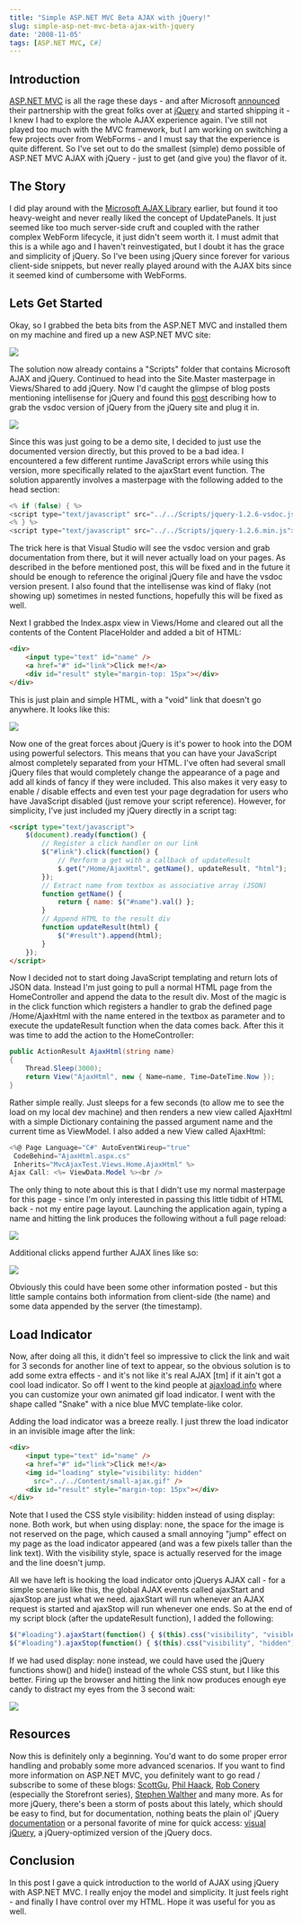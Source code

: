 ```yaml
---
title: "Simple ASP.NET MVC Beta AJAX with jQuery!"
slug: simple-asp-net-mvc-beta-ajax-with-jquery
date: '2008-11-05'
tags: [ASP.NET MVC, C#]
---
```

## Introduction
 
[ASP.NET MVC](http://www.asp.net/mvc/) is all the rage these days - and after Microsoft [announced](http://weblogs.asp.net/scottgu/archive/2008/09/28/jquery-and-microsoft.aspx) their partnership with the great folks over at [jQuery](http://www.jquery.com) and started shipping it - I knew I had to explore the whole AJAX experience again. I've still not played too much with the MVC framework, but I am working on switching a few projects over from WebForms - and I must say that the experience is quite different. So I've set out to do the smallest (simple) demo possible of ASP.NET MVC AJAX with jQuery - just to get (and give you) the flavor of it.
 
## The Story
 
I did play around with the [Microsoft AJAX Library](http://www.asp.net/ajax/) earlier, but found it too heavy-weight and never really liked the concept of UpdatePanels. It just seemed like too much server-side cruft and coupled with the rather complex WebForm lifecycle, it just didn't seem worth it. I must admit that this is a while ago and I haven't reinvestigated, but I doubt it has the grace and simplicity of jQuery. So I've been using jQuery since forever for various client-side snippets, but never really played around with the AJAX bits since it seemed kind of cumbersome with WebForms.
 
## Lets Get Started
 
Okay, so I grabbed the beta bits from the ASP.NET MVC and installed them on my machine and fired up a new ASP.NET MVC site:
 
<img src="/WindowsLiveWriter/ASP.NETMVCBetajQuery_15027/image_thumb.png" />
 
The solution now already contains a "Scripts" folder that contains Microsoft AJAX and jQuery. Continued to head into the Site.Master masterpage in Views/Shared to add jQuery. Now I'd caught the glimpse of blog posts mentioning intellisense for jQuery and found this [post](http://blogs.msdn.com/webdevtools/archive/2008/10/28/rich-intellisense-for-jquery.aspx) describing how to grab the vsdoc version of jQuery from the jQuery site and plug it in.
 
<img src="/WindowsLiveWriter/ASP.NETMVCBetajQuery_15027/image_thumb_1.png" />
 
Since this was just going to be a demo site, I decided to just use the documented version directly, but this proved to be a bad idea. I encountered a few different runtime JavaScript errors while using this version, more specifically related to the ajaxStart event function. The solution apparently involves a masterpage with the following added to the head section:

```csharp
<% if (false) { %>
<script type="text/javascript" src="../../Scripts/jquery-1.2.6-vsdoc.js"></script>
<% } %>
<script type="text/javascript" src="../../Scripts/jquery-1.2.6.min.js"></script>
```

The trick here is that Visual Studio will see the vsdoc version and grab documentation from there, but it will never actually load on your pages. As described in the before mentioned post, this will be fixed and in the future it should be enough to reference the original jQuery file and have the vsdoc version present. I also found that the intellisense was kind of flaky (not showing up) sometimes in nested functions, hopefully this will be fixed as well.

Next I grabbed the Index.aspx view in Views/Home and cleared out all the contents of the Content PlaceHolder and added a bit of HTML:

```html
<div>
    <input type="text" id="name" />
    <a href="#" id="link">Click me!</a>
    <div id="result" style="margin-top: 15px"></div>
</div>
```

This is just plain and simple HTML, with a "void" link that doesn't go anywhere. It looks like this:

<img src="/WindowsLiveWriter/ASP.NETMVCBetajQuery_15027/image_thumb_2.png" />

Now one of the great forces about jQuery is it's power to hook into the DOM using powerful selectors. This means that you can have your JavaScript almost completely separated from your HTML. I've often had several small jQuery files that would completely change the appearance of a page and add all kinds of fancy if they were included. This also makes it very easy to enable / disable effects and even test your page degradation for users who have JavaScript disabled (just remove your script reference). However, for simplicity, I've just included my jQuery directly in a script tag:

```html
<script type="text/javascript">
    $(document).ready(function() {
        // Register a click handler on our link
        $("#link").click(function() {
            // Perform a get with a callback of updateResult
            $.get("/Home/AjaxHtml", getName(), updateResult, "html");
        });
        // Extract name from textbox as associative array (JSON)
        function getName() {
            return { name: $("#name").val() };
        }
        // Append HTML to the result div
        function updateResult(html) {
            $("#result").append(html);
        }
    });
</script>
```

Now I decided not to start doing JavaScript templating and return lots of JSON data. Instead I'm just going to pull a normal HTML page from the HomeController and append the data to the result div. Most of the magic is in the click function which registers a handler to grab the defined page /Home/AjaxHtml with the name entered in the textbox as parameter and to execute the updateResult function when the data comes back. After this it was time to add the action to the HomeController: 

``` csharp
public ActionResult AjaxHtml(string name)
{
    Thread.Sleep(3000);
    return View("AjaxHtml", new { Name=name, Time=DateTime.Now });
}
```

Rather simple really. Just sleeps for a few seconds (to allow me to see the load on my local dev machine) and then renders a new view called AjaxHtml with a simple Dictionary containing the passed argument name and the current time as ViewModel. I also added a new View called AjaxHtml:

```csharp
<%@ Page Language="C#" AutoEventWireup="true" 
 CodeBehind="AjaxHtml.aspx.cs" 
 Inherits="MvcAjaxTest.Views.Home.AjaxHtml" %>
Ajax Call: <%= ViewData.Model %><br />
```

The only thing to note about this is that I didn't use my normal masterpage for this page - since I'm only interested in passing this little tidbit of HTML back - not my entire page layout. Launching the application again, typing a name and hitting the link produces the following without a full page reload:

<img src="/WindowsLiveWriter/ASP.NETMVCBetajQuery_15027/image_thumb_3.png" />

Additional clicks append further AJAX lines like so:

<img src="/WindowsLiveWriter/ASP.NETMVCBetajQuery_15027/image_thumb_4.png" />

Obviously this could have been some other information posted - but this little sample contains both information from client-side (the name) and some data appended by the server (the timestamp).

## Load Indicator

Now, after doing all this, it didn't feel so impressive to click the link and wait for 3 seconds for another line of text to appear, so the obvious solution is to add some extra effects - and it's not like it's real AJAX [tm] if it ain't got a cool load indicator. So off I went to the kind people at [ajaxload.info](http://www.ajaxload.info/) where you can customize your own animated gif load indicator. I went with the shape called "Snake" with a nice blue MVC template-like color.

Adding the load indicator was a breeze really. I just threw the load indicator in an invisible image after the link:

```html
<div>
    <input type="text" id="name" />
    <a href="#" id="link">Click me!</a>
    <img id="loading" style="visibility: hidden" 
      src="../../Content/small-ajax.gif" />
    <div id="result" style="margin-top: 15px"></div>
</div>
```

Note that I used the CSS style visibility: hidden instead of using display: none. Both work, but when using display: none, the space for the image is not reserved on the page, which caused a small annoying "jump" effect on my page as the load indicator appeared (and was a few pixels taller than the link text). With the visibility style, space is actually reserved for the image and the line doesn't jump.

All we have left is hooking the load indicator onto jQuerys AJAX call - for a simple scenario like this, the global AJAX events called ajaxStart and ajaxStop are just what we need. ajaxStart will run whenever an AJAX request is started and ajaxStop will run whenever one ends. So at the end of my script block (after the updateResult function), I added the following:

```js
$("#loading").ajaxStart(function() { $(this).css("visibility", "visible"); });
$("#loading").ajaxStop(function() { $(this).css("visibility", "hidden"); });
```

If we had used display: none instead, we could have used the jQuery functions show() and hide() instead of the whole CSS stunt, but I like this better. Firing up the browser and hitting the link now produces enough eye candy to distract my eyes from the 3 second wait:

<img src="/WindowsLiveWriter/ASP.NETMVCBetajQuery_15027/image_thumb_5.png" />

## Resources

Now this is definitely only a beginning. You'd want to do some proper error handling and probably some more advanced scenarios.
If you want to find more information on ASP.NET MVC, you definitely want to go read / subscribe to some of these blogs: [ScottGu](http://weblogs.asp.net/Scottgu/), [Phil Haack](http://haacked.com/), [Rob Conery](http://blog.wekeroad.com/) (especially the Storefront series), [Stephen Walther](http://weblogs.asp.net/StephenWalther/) and many more.
As for more jQuery, there's been a storm of posts about this lately, which should be easy to find, but for documentation, nothing beats the plain ol' jQuery [documentation](http://docs.jquery.com/) or a personal favorite of mine for quick access: [visual jQuery](http://visualjquery.com/), a jQuery-optimized version of the jQuery docs. 

## Conclusion

In this post I gave a quick introduction to the world of AJAX using jQuery with ASP.NET MVC. I really enjoy the model and simplicity. It just feels right - and finally I have control over my HTML. Hope it was useful for you as well. 
